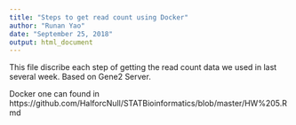 ```yaml
---
title: "Steps to get read count using Docker"
author: "Runan Yao"
date: "September 25, 2018"
output: html_document
---
```


This file discribe each step of getting the read count data we used in last several week.
Based on Gene2 Server.

Docker one can found in https://github.com/HalforcNull/STATBioinformatics/blob/master/HW%205.Rmd



